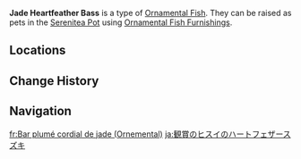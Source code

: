 {{About|the [[furnishing]]|the fish|Jade Heartfeather Bass}}
{{Furnishing Infobox
|title          = Jade Heartfeather Bass
|id             = 379038
|image          = Item Ornamental Jade Heartfeather Bass.png
|category       = Ornamental Fish
|quality        = 4
|adeptal_energy = 
|load           = 
|description    = A valuable Ornamental Fish that may be kept as a pet in the [[Pool of Sapphire Grace]] and [[Shaded Clarity]].<br>{{Item Description|Jade Heartfeather Bass}}
}}
'''Jade Heartfeather Bass''' is a type of [[Ornamental Fish]]. They can be raised as pets in the [[Serenitea Pot]] using [[Ornamental Fish Furnishings]].

==Locations==
{{Transclude|Jade Heartfeather Bass|Locations}}

==Change History==
{{Change History|4.4}}

==Navigation==
{{Furnishing Navbox/Subsystems|fish pond}}

[[fr:Bar plumé cordial de jade (Ornemental)]]
[[ja:観賞のヒスイのハートフェザースズキ]]